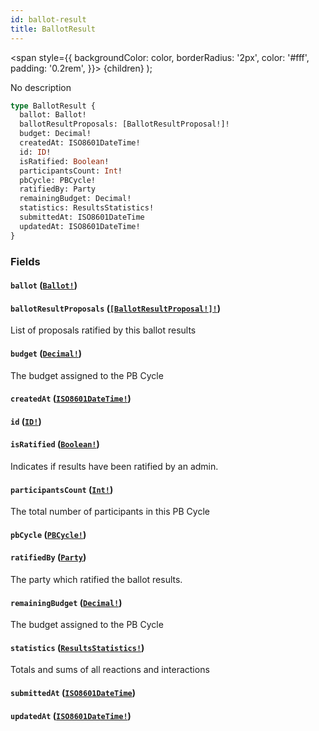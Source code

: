 ```yaml
---
id: ballot-result
title: BallotResult
---
```


<span
style={{
      backgroundColor: color,
      borderRadius: '2px',
      color: '#fff',
      padding: '0.2rem',
    }}>
{children}
</span>
);

No description

```graphql
type BallotResult {
  ballot: Ballot!
  ballotResultProposals: [BallotResultProposal!]!
  budget: Decimal!
  createdAt: ISO8601DateTime!
  id: ID!
  isRatified: Boolean!
  participantsCount: Int!
  pbCycle: PBCycle!
  ratifiedBy: Party
  remainingBudget: Decimal!
  statistics: ResultsStatistics!
  submittedAt: ISO8601DateTime
  updatedAt: ISO8601DateTime!
}
```

### Fields

#### `ballot` ([`Ballot!`](/api/objects/ballot))

#### `ballotResultProposals` ([`[BallotResultProposal!]!`](/api/objects/ballot-result-proposal))

List of proposals ratified by this ballot results

#### `budget` ([`Decimal!`](/api/scalars/decimal))

The budget assigned to the PB Cycle

#### `createdAt` ([`ISO8601DateTime!`](/api/scalars/iso-8601-date-time))

#### `id` ([`ID!`](/api/scalars/id))

#### `isRatified` ([`Boolean!`](/api/scalars/boolean))

Indicates if results have been ratified by an admin.

#### `participantsCount` ([`Int!`](/api/scalars/int))

The total number of participants in this PB Cycle

#### `pbCycle` ([`PBCycle!`](/api/objects/pb-cycle))

#### `ratifiedBy` ([`Party`](/api/objects/party))

The party which ratified the ballot results.

#### `remainingBudget` ([`Decimal!`](/api/scalars/decimal))

The budget assigned to the PB Cycle

#### `statistics` ([`ResultsStatistics!`](/api/objects/results-statistics))

Totals and sums of all reactions and interactions

#### `submittedAt` ([`ISO8601DateTime`](/api/scalars/iso-8601-date-time))

#### `updatedAt` ([`ISO8601DateTime!`](/api/scalars/iso-8601-date-time))
